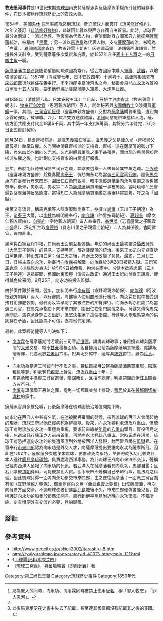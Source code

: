 '''牧志恩河事件'''是19世紀末期[[琉球國|琉球國]]內支持薩摩派與反薩摩派爭權所引發的疑獄事件，在[[日本|日本]]被稱作琉球歷史上的[[安政大獄|安政大獄]]。

1854年，[[美國|美國]][[馬休·佩里|馬休·佩里]]率艦隊來到琉球，脅迫琉球方面簽訂《[[琉美修好條約|琉美修好條約]]》，次年又簽訂《[[琉法修好條約|琉法修好條約]]》，琉球因此得以與西方各國自由貿易。此時，琉球官員分為兩派：一派以[[尚惇|尚惇]]、[[毛恆德|毛恆德]]為代表人物，希望借助西方國家的力量擺脫[[薩摩藩|薩摩藩]]統治，被稱為「[[黑黨|黑黨]]」；另一派以[[馬克承|馬克承]]為代表人物，支持[[薩摩藩|薩摩藩]]統治，被稱為「[[白黨|白黨]]」。[[異國通事|異國通事]][[向永功|向永功]]（牧志親雲上朝忠）因通曉英語、法語等西洋語言，並擅長外交辭令，受到薩摩藩多次獎賞和庇護，於1857年升任[[表十五人|表十五人眾]]之一的[[日帳主取|日帳主取]]一職。

[[薩摩藩|薩摩藩]]藩主[[島津齊彬|島津齊彬]]希望借助琉球國為媒介，從西方國家中購入[[軍艦|軍艦]]、[[武器|武器]]，以增強[[藩_(日本)|藩]]的實力。1857年（清[[咸豐|咸豐]]七年、日本[[安政|安政]]四年）十月初十，島津齊彬派遣[[市來四郎|市來四郎]]至琉球擔任在番奉行。市來四郎奉島津齊彬之命，秘密會見以[[向永功|向永功]]為首的白黨表十五人官員，要求他們協助[[薩摩藩|薩摩藩]]購入[[軍艦|軍艦]]、[[大炮|大炮]]等武器。

自1858年（清[[咸豐|咸豐]]八年，日本[[安政|安政]]五年）二月起，[[日帳主取|日帳主取]][[向永功|向永功]]（牧志親雲上朝忠）、[[物奉行|物奉行]][[向汝霖|向汝霖]]（恩河親方朝恆）等人，開始秘密與[[法國|法國]][[傳教士|傳教士]]交涉購買[[軍艦|軍艦]]一事。其間，[[三司官|三司官]][[毛恆德|毛恆德]]（座喜味親方盛普）反對為[[薩摩藩|薩摩藩]]購買軍艦，遭到向汝霖的彈劾，被解職。7月，琉法雙方達成協議，[[法國|法國]]同意提供軍艦和大炮，薩、琉方面共應支付代金18萬5千兩，其中第一年支付6萬兩，其餘分六年付完，8月2日正式簽訂契約。

同月24日，島津齊彬病逝。[[島津忠義|島津忠義]]繼任藩主，由忠義之父[[島津久光|島津久光]]（齊彬同父異母弟）執掌政權。久光開始清算齊彬派的支持者，齊彬一派在薩摩藩的勢力下降，市來四郎也倒向久光派。久光對購買軍艦之事不甚積極，而琉球的黑黨得知齊彬派失權之後，也計劃向支持齊彬的白黨進行報復。

翌年，由於毛恒德被解除三司官之職，琉球要選舉一人來頂替其空缺之職。[[毛恆德|毛恆德]]（座喜味親方盛普）趁機奏聞[[尚泰王|尚泰王]]，彈劾向永功為當選[[三司官|三司官]]而[[行賄|行賄]]。隨後[[馬克承|馬克承]]向在番奉行市來四郎、園田仁右衛門說清、暗中操縱選舉讓向永功當選之事也被檢舉。後來，向永功、向汝霖二人為[[薩摩藩|薩摩藩]]購買軍艦一事被揭發。當時琉球平民普遍對薩摩藩持反感態度，當得知二人為薩摩購買軍艦之事後非常震驚，呼之為「國賊」。

接著又有流言，稱馬克承等人陰謀廢黜尚泰王，欲擁立[[尚慎|尚慎]]（玉川王子朝達）為王。[[尚泰王|尚泰王]]大驚，以[[尚健|尚健]]為糾明總奉行，[[向允讓|向允讓]]（仲里按司朝紀）、[[夏超羣|夏超羣]]（摩文仁親方賢由）、[[向克約|向克約]]（宇地親方朝真）四人為奉行，[[翁世傑|翁世傑]]（志喜屋武之子親雲上盛帛）、評定所主取[[向德裕|向德裕]]（具志川里之子親雲上朝紀）二人為其係役，會同獄官，審問此事。

黑黨與白黨互相爭權，在尚泰王面前互相彈劾。年幼的尚泰王最初聽從[[琉球攝政|攝政]][[尚惇|尚惇]]（大里王子朝教）的意見，支持黑黨，反對薩摩藩的統治。後來[[王太妃|王太妃]][[向元貞|向元貞]]直訴白黨無罪，轉而支持白黨；但三天之後，尚泰王又改變了意見。最終，二月廿三日，日帳主取[[向永功|向永功]]、物奉行[[向汝霖|向汝霖]]被解職。向汝霖於3月28日被捕入獄。三司官[[馬克承|馬克承]]（小祿親方良忠）於5月9日被免職，拘禁在家中。尚健本欲將[[尚慎|尚慎]]（玉川王子朝達）逮捕審問，但國師[[東國興|東國興]]（津波古政正）通過王太妃向尚泰王說請，使得其免於審問。9月25日，向永功被投入監獄。

由於案件難於審問，翌年，加糾明奉行[[向有恒|向有恒]]（宜野灣親方朝保）、[[向能達|向能達]]（阿波根親方朝興）兩人，以行審問。尚健等人使用酷刑進行審問，向汝霖在獄中被受到拷打而腳底裂開。最終向汝霖承認了其被控告的所有罪行。而向永功亦供認了為當選三司官，在馬克承指使下向市來四郎、園田仁右衛門說情之事。尚健又傳喚馬克承問訊。馬克承身穿白衣出庭，但堅決拒絕了這個指控。尚健等人發現馬克承的供詞存在矛盾，因此認為不可信，遂將他們定罪。

最終，此案經尚健等人判決如下：

*[[向汝霖|向汝霖]]在薩摩藩期間污蔑前三司官[[毛恒德|毛恒德]]，誹謗琉球政事；兼阻撓琉球與薩摩間的[[大米|大米]]交易、縮小[[甘蔗|甘蔗]]種植面積、私自挪用公帑為薩摩藩購買軍艦、陰謀叛亂等罪，判處流放[[久米島|姑米山]]六年。但其死於獄中，追奪其[[親方|親方]]爵位，廢為[[庶人|庶人]]。<ref name="shuren">廢為庶人的同時，向永功、向汝霖同時被禁止使用[[唐名|唐名]]，稱「罪人牧志」、「罪人恩河」。</ref>
*[[向永功|向永功]]為當選三司官而行不法之事，兼私自挪用公帑為薩摩藩購買軍艦、陰謀叛亂等罪，判處奪其[[親雲上|親雲上]]爵位，流放[[八重山群島|八重山]]十年。<ref name="shuren"/>
*[[馬克承|馬克承]]暗中操縱三司官選舉，陰謀叛亂，且拒不認罪，判處禁閉於[[伊江島|伊江島]][[照泰寺|照泰寺]]五百日。<ref>此後馬克承便在史書中失去了記載，甚至連其家譜都沒有記載其之後的事蹟。</ref>
*[[尚慎|尚慎]]有謀廢國王篡位之罪，罷免一切官職並禁止參政，[[蟄居|蟄居]]於其在[[糸滿市|兼城間切糸滿村]]的家中。

擁薩派官員多被免職，此後薩摩藩在琉球國統治地位開始下降。

向永功在西洋人中甚有名氣，在他被關押審問的時候，來到琉球的西洋人曾問起他的現狀，琉球王府以他已經病死為辭搪塞。後來，向永功被判處流放八重山，但琉球王府對流放向永功一事極為重視，要求前來繳納[[年貢|年貢]]的[[八重山|八重山]]頭目、胥役回島之後，先選出品行端正之人前來[[首里|首里]]，再將向永功押赴八重山。當時正處在汛期，琉球王府恐押運向永功的船隻遭風漂到外地被西洋人發現，故而暫且關在[[監獄|監獄]]裡。在番奉行[[市來四郎|市來四郎]]認為向永功是外交人才，向薩摩藩提出要讓向永功為薩摩所用。因此在1862年，薩摩藩多次遣使來琉球，要求赦免向永功，並要將向永功化裝成日本人送往[[鹿兒島縣|鹿兒島]][[琉球館|琉球館]]，負責處理西洋事務。為此琉球王府向市來四郎交涉，聲稱已經向西洋人通報了向永功的死訊，若西洋人在薩摩藩看見向永功，馬腳自露；且若此事被[[清朝|清朝]]得知，可能被禁止入貢。但市來四郎聲稱自己奉命行事，無法為之料理。因此琉球只得一面將向永功移交市來四郎，由之送往薩摩藩；一面派三司官[[向有恒|向有恒]]（宜野灣親方朝保）、[[御鎖側官|御鎖側官]][[向文英|向文英]]（金武親雲上朝智）出使薩摩藩，再次向薩摩方面交涉。不過琉球使者到達[[鹿兒島城|鹿兒島城]]後不久，市來四郎便傳書鹿兒島，聲稱護送向永功的船隻於[[那霸江|那霸江]]開洋，航行到[[伊平屋島|伊平屋島]]附近時向永功墜海，不知所終。向有恒便沒有交涉的必要，登船歸國。

==腳註==
{{reflist|1}}

== 參考資料 ==
*http://www.geocities.jp/shioji2002/itarashiki-8.htm {{Wayback|url=http://www.geocities.jp/shioji2002/itarashiki-8.htm |date=20181106123113 }}
*http://ryukyushimpo.jp/news/storyid-42976-storytopic-121.html {{Wayback|url=http://ryukyushimpo.jp/news/storyid-42976-storytopic-121.html |date=20151001060904 }}
*《[[:s:球陽記事/附卷之四|:s:球陽記事/附卷之四]]》
*《琉球三冤錄》，[[喜舍場朝賢|喜舍場朝賢]]（即[[向廷翼|向廷翼]]）著

[[Category:第二尚氏王朝|Category:第二尚氏王朝]]
[[Category:琉球歷史事件|Category:琉球歷史事件]]
[[Category:1850年代|Category:1850年代]]